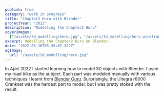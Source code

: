 ```yaml
---
publish: true
category: "work in progress"
title: "Chapter2 Huru with Blender"
projectYear: "2022"
description: "Modelling the Chapter2 Huru"
coverImages:
  ["/assets/3d_modelling/hero.jpg", "/assets/3d_modelling/hero_wireframe.jpg"]
excerpt: Modelling the Chapter2 Huru on Blender.
date: "2022-03-16T05:35:07.322Z"
ogImage:
  url: "/assets/3d_modelling/hero.jpg"
---
```


<GalleryComposable>
  <ImageWithCaption
    src="/assets/3d_modelling/FRONT_4K.jpg"
    caption=""
    span={2}
  />
  <ImageWithCaption src="/assets/3d_modelling/hero.jpg" caption="" span={1} />
  <ImageWithCaption
    src="/assets/3d_modelling/hero_wireframe.jpg"
    caption=""
    span={1}
  />
  <ImageWithCaption src="/assets/3d_modelling/2K.jpg" caption="" span={1} />
  <ImageWithCaption
    src="/assets/3d_modelling/crankset.gif"
    caption=""
    span={1}
  />
</GalleryComposable>

In April 2022 I started learning how to model 3D objects with Blender. I used my road bike as the subject. Each part was modeled manually with various techniques I learnt from [Blender Guru](https://www.youtube.com/watch?v=nIoXOplUvAw). Surprisingly, the Ultegra r8000 Crankset was the hardest part to model, but I was pretty stoked with the result.
